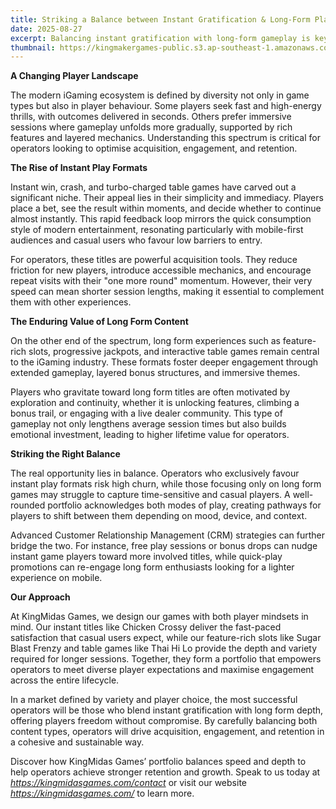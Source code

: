 ```yaml
---
title: Striking a Balance between Instant Gratification & Long-Form Play
date: 2025-08-27
excerpt: Balancing instant gratification with long-form gameplay is key to meeting the needs of today’s diverse iGaming audience. The blog highlights the growing appeal of fast, accessible formats alongside the lasting value of immersive and feature-rich experiences.
thumbnail: https://kingmakergames-public.s3.ap-southeast-1.amazonaws.com/website/images/Instant+Games+Graphic.jpg
---
```



**A Changing Player Landscape**

The modern iGaming ecosystem is defined by diversity not only in game types but also in player behaviour. Some players seek fast and high-energy thrills, with outcomes delivered in seconds. Others prefer immersive sessions where gameplay unfolds more gradually, supported by rich features and layered mechanics. Understanding this spectrum is critical for operators looking to optimise acquisition, engagement, and retention.


**The Rise of Instant Play Formats**

Instant win, crash, and turbo-charged table games have carved out a significant niche. Their appeal lies in their simplicity and immediacy. Players place a bet, see the result within moments, and decide whether to continue almost instantly. This rapid feedback loop mirrors the quick consumption style of modern entertainment, resonating particularly with mobile-first audiences and casual users who favour low barriers to entry.

For operators, these titles are powerful acquisition tools. They reduce friction for new players, introduce accessible mechanics, and encourage repeat visits with their "one more round" momentum. However, their very speed can mean shorter session lengths, making it essential to complement them with other experiences.


**The Enduring Value of Long Form Content**

On the other end of the spectrum, long form experiences such as feature-rich slots, progressive jackpots, and interactive table games remain central to the iGaming industry. These formats foster deeper engagement through extended gameplay, layered bonus structures, and immersive themes.

Players who gravitate toward long form titles are often motivated by exploration and continuity, whether it is unlocking features, climbing a bonus trail, or engaging with a live dealer community. This type of gameplay not only lengthens average session times but also builds emotional investment, leading to higher lifetime value for operators.


**Striking the Right Balance**

The real opportunity lies in balance. Operators who exclusively favour instant play formats risk high churn, while those focusing only on long form games may struggle to capture time-sensitive and casual players. A well-rounded portfolio acknowledges both modes of play, creating pathways for players to shift between them depending on mood, device, and context.

Advanced Customer Relationship Management (CRM) strategies can further bridge the two. For instance, free play sessions or bonus drops can nudge instant game players toward more involved titles, while quick-play promotions can re-engage long form enthusiasts looking for a lighter experience on mobile.


**Our Approach**

At KingMidas Games, we design our games with both player mindsets in mind. Our instant titles like Chicken Crossy deliver the fast-paced satisfaction that casual users expect, while our feature-rich slots like Sugar Blast Frenzy and table games like Thai Hi Lo provide the depth and variety required for longer sessions. Together, they form a portfolio that empowers operators to meet diverse player expectations and maximise engagement across the entire lifecycle.


In a market defined by variety and player choice, the most successful operators will be those who blend instant gratification with long form depth, offering players freedom without compromise. By carefully balancing both content types, operators will drive acquisition, engagement, and retention in a cohesive and sustainable way.

Discover how KingMidas Games’ portfolio balances speed and depth to help operators achieve stronger retention and growth. Speak to us today at *https://kingmidasgames.com/contact* or visit our website *https://kingmidasgames.com/* to learn more.